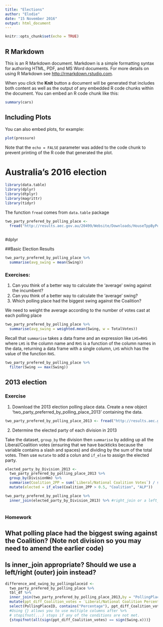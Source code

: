 ```yaml
---
title: "Elections"
author: "Elodie"
date: "15 November 2016"
output: html_document
---
```


```r
knitr::opts_chunk$set(echo = TRUE)
```

## R Markdown

This is an R Markdown document. Markdown is a simple formatting syntax for authoring HTML, PDF, and MS Word documents. For more details on using R Markdown see <http://rmarkdown.rstudio.com>.

When you click the **Knit** button a document will be generated that includes both content as well as the output of any embedded R code chunks within the document. You can embed an R code chunk like this:

```r
summary(cars)
```

## Including Plots

You can also embed plots, for example:

```r
plot(pressure)
```

Note that the `echo = FALSE` parameter was added to the code chunk to prevent printing of the R code that generated the plot.

# Australia's 2016 election

```r
library(data.table)
library(dplyr)
library(dtplyr)
library(magrittr)
library(tidyr)

```

The function `fread` comes from `data.table` package

```r
two_party_prefered_by_polling_place <-
  fread("http://results.aec.gov.au/20499/Website/Downloads/HouseTppByPollingPlaceDownload-20499.csv")
  
```

#dplyr

##Basic Election Results

``` r
two_party_prefered_by_polling_place %>%
  summarise(avg_swing = mean(Swing))
```

### Exercises:
1. Can you think of a better way to calculate the 'average' swing against the incumbent?
1. Can you think of a better way to calculate the 'average' swing?
2. Which polling place had the biggest swing against the Coalition?

We need to weight the average according to the number of votes cast at each polling place

```r
two_party_prefered_by_polling_place %>%
  summarise(avg_swing = weighted.mean(Swing, w = TotalVotes))
```

Recall that `summarise` takes a data frame and an expression like `LHS=RHS` where `LHS` is the column name and `RHS` is a function of the column names in the data, returning a data frame with a single column, `LHS` which has the value of the function `RHS`.

``` r
two_party_prefered_by_polling_place %>%
  filter(Swing == max(Swing))
```

## 2013 election

### Exercise

1. Download the 2013 election polling place data. Create a new object 'two_party_preferred_by_polling_place_2013' containing the data.

``` r

two_party_prefered_by_polling_place_2013 <- fread("http://results.aec.gov.au/17496/Website/Downloads/HouseTppByPollingPlaceDownload-17496.csv")

```

2. Determine the elected party of each division in 2013

Take the dataset, `group_by` the division then `summarise` by adding up all the Liberal/Coalition votes (ensuring that we have backticks because the variable contains a slash and spaces) and dividing by the sum of the total votes. Then use `mutate` to add a colun and `if_else` to assign the elected party.

```r
elected_party_by_Division_2013 <- 
  two_party_prefered_by_polling_place_2013 %>%
  group_by(DivisionNm) %>%
  summarise(Coalition_2PP = sum(`Liberal/National Coalition Votes`) / sum(TotalVotes)) %>%
  mutate(elected = if_else(Coalition_2PP > 0.5, "Coalition", "ALP"))

```

```r
two_party_prefered_by_polling_place %>%
  inner_join(elected_party_by_Division_2013) %>% #right_join or a left_join for an outer join
  
```

### Homework
## What polling place had the biggest swing against the Coalition? (Note not division so you may need to amend the earlier code)
## Is inner_join appropriate? Should we use a left/right (outer) join instead?

```r
difference_and_swing_by_pollingplaceid <-
  two_party_prefered_by_polling_place %>%
  tbl_df %>%
  inner_join(two_party_prefered_by_polling_place_2013,by = "PollingPlaceID") %>%
  mutate(ppt_diff_Coalition_votes = `Liberal/National Coalition Percentage.y` - `Liberal/National Coalition Percentage.x`) %>%
  select(PollingPlaceID, contains("Percentage"), ppt_diff_Coalition_votes, Swing.x) %>%
  #Using {} allows you to use multiple columns after %>%
  # stopifnot(...) stops if any of the conditions are not met.
  {stopifnot(all(sign(ppt_diff_Coalition_votes) == sign(Swing.x)))}
```




